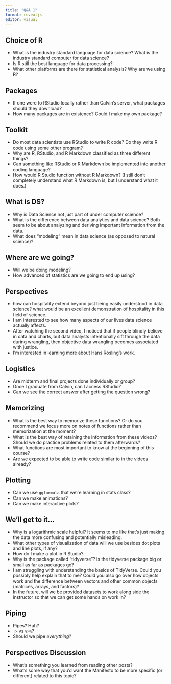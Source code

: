 ```yaml
---
title: "Q&A 1"
format: revealjs
editor: visual
---
```


## Choice of R

- What is the industry standard language for data science? What is the industry standard computer for data science?  
- Is R still the best language for data processing?  
- What other platforms are there for statistical analysis? Why are we using R?  

## Packages  

- If one were to RStudio locally rather than Calvin's server, what packages should they download?  
- How many packages are in existence? Could I make my own package?  

## Toolkit

- Do most data scientists use RStudio to write R code? Do they write R code using some other program?
- Why are R, RStudio, and R Markdown classified as three different things?  
- Can something like RStudio or R Markdown be implemented into another coding language?  
- How would R Studio function without R Markdown? (I still don't completely understand what R Markdown is, but I understand what it does.)  

## What is DS?  

- Why is Data Science not just part of under computer science?  
- What is the difference between data analytics and data science? Both seem to be about analyzing and deriving important information from the data.
- What does "modeling" mean in data science (as opposed to natural science)?

## Where are we going?  

- Will we be doing modeling?
- How advanced of statistics are we going to end up using?  


## Perspectives  
- how can hospitality extend beyond just being easily understood in data science? what would be an excellent demonstration of hospitality in this field of science.  
- I am interested to see how many aspects of our lives data science actually affects.  
- After watching the second video, I noticed that if people blindly believe in data and charts, but data analysts intentionally sift through the data during wrangling, then objective data wrangling becomes associated with justice.  
- I'm interested in learning more about Hans Rosling's work.  

## Logistics

- Are midterm and final projects done individually or group?
- Once I graduate from Calvin, can I access RStudio?
- Can we see the correct answer after getting the question wrong?  

## Memorizing

- What is the best way to memorize these functions? Or do you recommend we focus more on notes of functions rather than memorization at the moment?  
- What is the best way of retaining the information from these videos? Should we do practice problems related to them afterwards?  
- What functions are most important to know at the beginning of this course?  
- Are we expected to be able to write code similar to in the videos already?  

## Plotting

- Can we use `ggformula` that we're learning in stats class?
- Can we make animations?
- Can we make interactive plots?

## We'll get to it...  

- Why is a logarithmic scale helpful? It seems to me like that's just making the data more confusing and potentially misleading.  
- What other types of visualization of data will we use besides dot plots and line plots, if any?  
- How do I make a plot in R Studio?  
- Why is the package called "tidyverse"? Is the tidyverse package big or small as far as packages go?  
- I am struggling with understanding the basics of TidyVerse. Could you possibly help explain that to me? Could you also go over how objects work and the difference between vectors and other common objects   
  (matrices, arrays, and factors)?  
- In the future, will we be provided datasets to work along side the instructor so that we can get some hands on work in? 

## Piping

- Pipes? Huh?
- `|>` vs `%>%`?
- Should we pipe *everything*?


## Perspectives Discussion

- What's something you learned from reading other posts?
- What's some way that you'd want the Manifesto to be more specific (or different) related to this topic?
